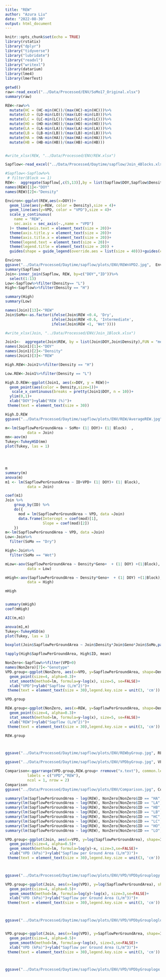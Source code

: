 ```yaml
---
title: "REW"
author: "Azura Liu"
date: "2022-08-30"
output: html_document
---
```


```r
knitr::opts_chunk$set(echo = TRUE)
library(rstatix)
library("dplyr")
library("tidyverse")
library("lubridate")
library("readxl")
library("writexl")
library(datarium)
library(lme4)
library(lmerTest)

getwd()
raw<-read_excel("../Data/Processed/ENV/SoMo17_Original.xlsx")
summary(raw)
```

```r

REW<-raw%>%
  mutate(HC = (HC-min(HC))/(max(HC)-min(HC)))%>%    
  mutate(LO = (LO-min(LO))/(max(LO)-min(LO)))%>%
  mutate(LC = (LC-min(LC))/(max(LC)-min(LC)))%>%
  mutate(HO = (HO-min(HO))/(max(HO)-min(HO)))%>%
  mutate(LA = (LA-min(LA))/(max(LA)-min(LA)))%>%
  mutate(LB = (LB-min(LB))/(max(LB)-min(LB)))%>%
  mutate(HA = (HA-min(HA))/(max(HA)-min(HA)))%>%
  mutate(HB = (HB-min(HB))/(max(HB)-min(HB)))


#write_xlsx(REW, "../Data/Processed/ENV/REW.xlsx")
```

```r
Sapflow<-read_excel("../Data/Processed/Daytime/sapflow/Join_4Blocks.xlsx")

#Sapflow<-Sapflow%>%
 # filter(Block == 1)
REW<-  aggregate(Sapflow[,c(5,13)],by = list(Sapflow$DOY,Sapflow$Density),FUN = "mean")
names(REW)[1]<-"DOY"
names(REW)[2]<-"Density"

Environ<-ggplot(REW,aes(x=DOY))+
  geom_line(aes(y=REW, color = Density),size = 4)+
  geom_line(aes(y=VPD, color = "VPD"),size = 4)+
  scale_y_continuous(
    name = "REW",
    sec.axis = sec_axis(~.,name = "VPD")
  )+ theme(axis.text = element_text(size = 20))+
  theme(axis.title.y = element_text(size = 20))+ 
  theme(axis.title.x = element_text(size = 20))+
  theme(legend.text = element_text(size = 20))+ 
  theme(legend.title = element_text(size = 20)) +
  guides(shape = guide_legend(override.aes = list(size = 40)))+guides(color = guide_legend(title = ""))

Environ
ggsave("../Data/Processed/Daytime/sapflow/plots/ENV/REWnVPD2.jpg",  Environ, height = 10, width = 20, units = "in", dpi = 200)
summary(Sapflow)
Join<-inner_join(Sapflow, REW, by=c("DOY","ID"))%>%
  select(1:13)
Low<-Sapflow%>%filter(Density== "L")
High<-Sapflow%>%filter(Density == "H")

summary(High)
summary(Low)

names(Join)[13]<-"REW"
Join$SoMo<-as.factor(ifelse(Join$REW <0.4, 'Dry',
                     ifelse(Join$REW <0.6, 'Intermediate', 
                     ifelse(Join$REW <1, 'Wet'))))

#write_xlsx(Join, "../Data/Processed/ENV/Join_1Block.xlsx")

```


```r
Join1<-  aggregate(Join$REW, by = list(Join$DOY,Join$Density),FUN = "mean")
names(Join1)[1]<-"DOY"
names(Join1)[2]<-"Density"
names(Join1)[3]<-"REW"

High.REW<-Join1%>%filter(Density == "H")

Low.REW<-Join1%>%filter(Density == "L")

High.D.REW<-ggplot(Join1, aes(x=DOY, y = REW))+
  geom_point(aes(color = Density,size=1))+
   scale_x_continuous(breaks = pretty(Join1$DOY, n = 10))+
  ylim(0,1)+
  xlab("DOY")+ylab("REW (%)")+
 theme(text = element_text(size = 30))

High.D.REW
ggsave("../Data/Processed/Daytime/sapflow/plots/ENV/REW/AverageREW.jpg",  High.D.REW, height = 10, width = 20, units = "in", dpi = 500)


```


```r
m<-lm(SapflowPerGroundArea ~ SoMo+ (1| DOY)+ (1| Block)  ,
          data = Join)
mm<-aov(m)
Tukey<-TukeyHSD(mm)
plot(Tukey, las = 1)




m
summary(m)
anova(m)
m1 <- lm(SapflowPerGroundArea ~ ID+VPD+ (1| DOY)+ (1| Block),
          data = Join)

coef(m1)
Join %>% 
    group_by(ID) %>% 
    do({
      mod = lm(SapflowPerGroundArea ~ VPD, data =Join)
      data.frame(Intercept = coef(mod)[1],
                 Slope = coef(mod)[2])
    })
m<-lm(SapflowPerGroundArea ~ VPD, data =Join)
Low<-Join%>%
  filter(SoMo == "Dry")

High<-Join%>%
  filter(SoMo == "Wet")

mLow<-aov(SapflowPerGroundArea ~ Density*Geno+  + (1| DOY) +(1|Block),
          data = Low)

mHigh<-aov(SapflowPerGroundArea ~ Density*Geno+  + (1| DOY) +(1|Block),
          data = High)

mHigh


summary(mHigh)
coef(mHigh)

AIC(m,m1)

anova(m1,m)
Tukey<-TukeyHSD(m)
plot(Tukey, las = 1)

boxplot(Join$SapflowPerGroundArea ~ Join$Density*Join$Geno*Join$SoMo,par(cex.axis=0.8))

tapply(High$SapflowPerGroundArea, High$ID, mean)
```

```r
NonZero<-Sapflow%>%filter(VPD>0)
names(NonZero)[7]<-"Genotype"
VPD.group<-ggplot(NonZero, aes(x=VPD, y=SapflowPerGroundArea, shape=Density, linetype=Density,color=Genotype)) + 
  geom_point(size=4, alpha=0.3)+
  stat_smooth(method=lm, formula=y~log(x), size=5, se=FALSE)+
  xlab("VPD")+ylab("Sapflow (L/m^2)")+
 theme(text = element_text(size = 30),legend.key.size = unit(3, 'cm'))

VPD.group

REW.group<-ggplot(NonZero, aes(x=REW, y=SapflowPerGroundArea, shape=Density, linetype=Density, color=Genotype)) + 
  geom_point(size=4, alpha=0.3)+
  stat_smooth(method=lm, formula=y~log(x), size=5, se=FALSE)+
  xlab("REW")+ylab("Sapflow (L/m^2)")+
 theme(text = element_text(size = 30),legend.key.size = unit(3, 'cm'))

REW.group



ggsave("../Data/Processed/Daytime/sapflow/plots/ENV/REWbyGroup.jpg", REW.group, height = 20, width = 20, units = "in", dpi = 100)

ggsave("../Data/Processed/Daytime/sapflow/plots/ENV/VPDbyGroup.jpg", VPD.group, height = 20, width = 20, units = "in", dpi = 100)

Comparison<-ggarrange(VPD.group,REW.group+ rremove("x.text"), common.legend = TRUE,
          labels = c("VPD","REW"),
          ncol = 1, nrow = 2)
Comparison 
ggsave("../Data/Processed/Daytime/sapflow/plots/ENV/Comparison.jpg", Comparison, height = 30, width = 20, units = "in", dpi = 100)

```

```r
summary(lm(SapflowPerGroundArea ~ log(REW), NonZero[NonZero$ID == "HA", ]))
summary(lm(SapflowPerGroundArea ~ log(REW), NonZero[NonZero$ID == "LA", ]))
summary(lm(SapflowPerGroundArea ~ log(REW), NonZero[NonZero$ID == "HB", ]))
summary(lm(SapflowPerGroundArea ~ log(REW), NonZero[NonZero$ID == "LB", ]))
summary(lm(SapflowPerGroundArea ~ log(REW), NonZero[NonZero$ID == "HC", ]))
summary(lm(SapflowPerGroundArea ~ log(REW), NonZero[NonZero$ID == "LC", ]))
summary(lm(SapflowPerGroundArea ~ log(REW), NonZero[NonZero$ID == "HO", ]))
summary(lm(SapflowPerGroundArea ~ log(REW), NonZero[NonZero$ID == "LO", ]))


```

```r




VPD.group<-ggplot(Join, aes(x=VPD, y=log(SapflowPerGroundArea), shape=ID, color=ID)) + 
  geom_point(size=4, alpha=0.5)+
  geom_smooth(method=lm, formula=log(y)~x, size=3,se=FALSE)+
  xlab("VPD (kPa)")+ylab("Sapflow per Ground Area (L/m^3)")+
 theme(text = element_text(size = 30),legend.key.size = unit(3, 'cm'))



ggsave("../Data/Processed/Daytime/sapflow/plots/ENV/VPD/VPDbyGrouplogy.jpg",  VPD.group, height = 20, width = 20, units = "in", dpi = 100)

VPD.group<-ggplot(Join, aes(x=log(VPD), y=log(SapflowPerGroundArea), shape=ID, color=ID)) + 
  geom_point(size=4, alpha=0.5)+
  geom_smooth(method=lm, formula=log(y)~log(x), size=3,se=FALSE)+
  xlab("VPD (kPa)")+ylab("Sapflow per Ground Area (L/m^3)")+
 theme(text = element_text(size = 30),legend.key.size = unit(3, 'cm'))



ggsave("../Data/Processed/Daytime/sapflow/plots/ENV/VPD/VPDbyGrouploglog.jpg",  VPD.group, height = 20, width = 20, units = "in", dpi = 100)


VPD.group<-ggplot(Join, aes(x=log(VPD), y=SapflowPerGroundArea, shape=ID, color=ID)) + 
  geom_point(size=4, alpha=0.5)+
  geom_smooth(method=lm, formula=y~log(x), size=3,se=FALSE)+
  xlab("VPD (kPa)")+ylab("Sapflow per Ground Area (L/m^3)")+
 theme(text = element_text(size = 30),legend.key.size = unit(3, 'cm'))



ggsave("../Data/Processed/Daytime/sapflow/plots/ENV/VPD/VPDbyGrouplogx.jpg",  VPD.group, height = 20, width = 20, units = "in", dpi = 100)
```

